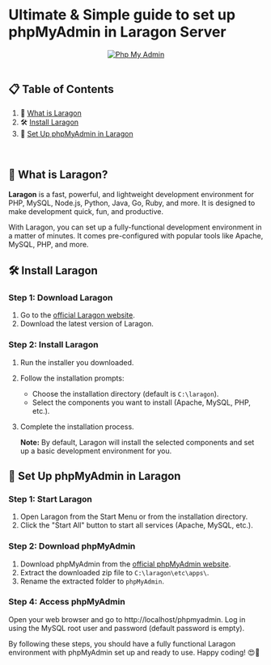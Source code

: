 # Ultimate & Simple guide to set up phpMyAdmin in Laragon Server

<div align="center">
  <a href="https://laragon.org" target="_blank">
    <img
      src="https://jdmdigital-204e1.kxcdn.com/wp-content/uploads/phpMyAdmin-featured-image.png"
      alt="Php My Admin"
    />
  </a>
</div>

<br />

## 📋 <a name="table">Table of Contents</a>

1. 🤠 [What is Laragon](#what_is_laragon)
2. 🛠️ [Install Laragon](#install_laragon)
3. 🧭 [Set Up phpMyAdmin in Laragon](#setup_phpmyadmin)

<br />

## 🤠 <a name="what_is_laragon">What is Laragon?</a>

**Laragon** is a fast, powerful, and lightweight development environment for PHP, MySQL, Node.js, Python, Java, Go, Ruby, and more. It is designed to make development quick, fun, and productive.

With Laragon, you can set up a fully-functional development environment in a matter of minutes. It comes pre-configured with popular tools like Apache, MySQL, PHP, and more.

## 🛠️ <a name="install_laragon">Install Laragon</a>

### Step 1: Download Laragon

1. Go to the [official Laragon website](https://laragon.org/download/).
2. Download the latest version of Laragon.

### Step 2: Install Laragon

1. Run the installer you downloaded.
2. Follow the installation prompts:
   - Choose the installation directory (default is `C:\laragon`).
   - Select the components you want to install (Apache, MySQL, PHP, etc.).
3. Complete the installation process.

   **Note:** By default, Laragon will install the selected components and set up
   a basic development environment for you.

## 🧭 <a name="setup_phpmyadmin">Set Up phpMyAdmin in Laragon</a>

### Step 1: Start Laragon

1. Open Laragon from the Start Menu or from the installation directory.
2. Click the "Start All" button to start all services (Apache, MySQL, etc.).

### Step 2: Download phpMyAdmin

1. Download phpMyAdmin from the [official phpMyAdmin website](https://www.phpmyadmin.net/downloads/).
2. Extract the downloaded zip file to `C:\laragon\etc\apps\`.
3. Rename the extracted folder to `phpMyAdmin`.

### Step 4: Access phpMyAdmin

Open your web browser and go to http://localhost/phpmyadmin.
Log in using the MySQL root user and password (default password is empty).

By following these steps, you should have a fully functional Laragon environment with phpMyAdmin set up and ready to use. Happy coding! 😍🤟
